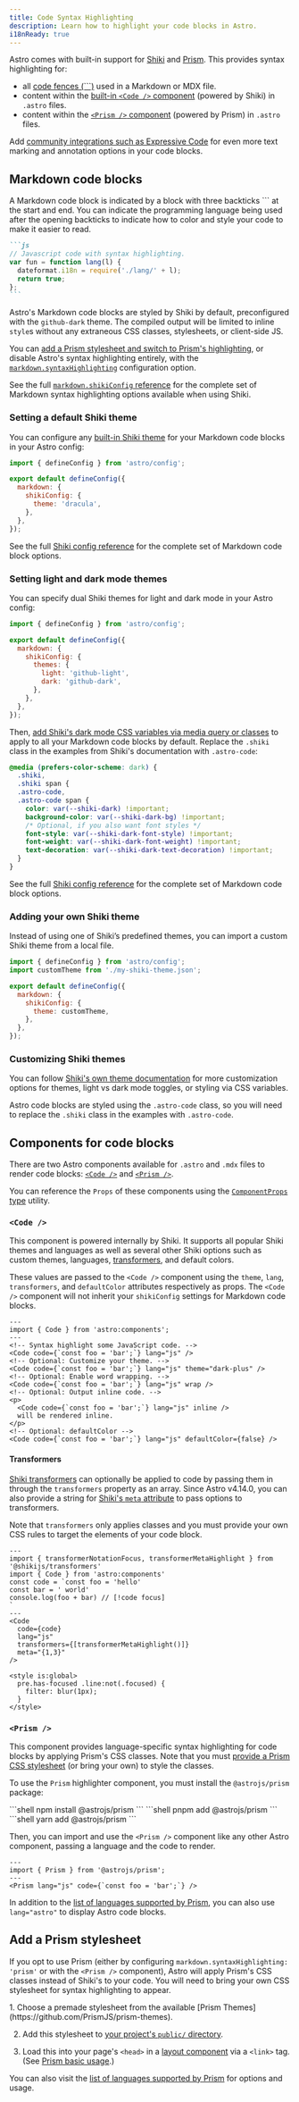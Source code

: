 ```yaml
---
title: Code Syntax Highlighting
description: Learn how to highlight your code blocks in Astro.
i18nReady: true
---
```


Astro comes with built-in support for [Shiki](https://shiki.style/) and [Prism](https://prismjs.com/). This provides syntax highlighting for:

- all [code fences (\`\`\`)](#markdown-code-blocks) used in a Markdown or MDX file.
- content within the [built-in `<Code />` component](#code-) (powered by Shiki) in `.astro` files.
- content within the [`<Prism />` component](#prism-) (powered by Prism) in `.astro` files.

Add [community integrations such as Expressive Code](https://astro.build/integrations/?search=expressive) for even more text marking and annotation options in your code blocks.

## Markdown code blocks

A Markdown code block is indicated by a block with three backticks \`\`\` at the start and end. You can indicate the programming language being used after the opening backticks to indicate how to color and style your code to make it easier to read.

``````markdown
```js
// Javascript code with syntax highlighting.
var fun = function lang(l) {
  dateformat.i18n = require('./lang/' + l);
  return true;
};
```
``````

Astro's Markdown code blocks are styled by Shiki by default, preconfigured with the `github-dark` theme. The compiled output will be limited to inline `style`s without any extraneous CSS classes, stylesheets, or client-side JS.

You can [add a Prism stylesheet and switch to Prism's highlighting](#add-a-prism-stylesheet), or disable Astro's syntax highlighting entirely, with the [`markdown.syntaxHighlighting`](/en/reference/configuration-reference/#markdownsyntaxhighlight) configuration option.

<ReadMore>See the full [`markdown.shikiConfig` reference](/en/reference/configuration-reference/#markdownshikiconfig) for the complete set of Markdown syntax highlighting options available when using Shiki.</ReadMore>

### Setting a default Shiki theme

You can configure any [built-in Shiki theme](https://shiki.style/themes) for your Markdown code blocks in your Astro config:

```js title="astro.config.mjs" {6}
import { defineConfig } from 'astro/config';

export default defineConfig({
  markdown: {
    shikiConfig: {
      theme: 'dracula',
    },
  },
});
```
<ReadMore>See the full [Shiki config reference](/en/reference/configuration-reference/#markdownshikiconfig) for the complete set of Markdown code block options.</ReadMore>

### Setting light and dark mode themes

You can specify dual Shiki themes for light and dark mode in your Astro config:

```js title="astro.config.mjs" {6-9}
import { defineConfig } from 'astro/config';

export default defineConfig({
  markdown: {
    shikiConfig: {
      themes: {
        light: 'github-light',
        dark: 'github-dark',
      },
    },
  },
});
```

Then, [add Shiki's dark mode CSS variables via media query or classes](https://shiki.style/guide/dual-themes#query-based-dark-mode) to apply to all your Markdown code blocks by default. Replace the `.shiki` class in the examples from Shiki's documentation with `.astro-code`:

```css title="src/styles/global.css" del={2,3} ins={4,5}
@media (prefers-color-scheme: dark) {
  .shiki,
  .shiki span {
  .astro-code,
  .astro-code span {
    color: var(--shiki-dark) !important;
    background-color: var(--shiki-dark-bg) !important;
    /* Optional, if you also want font styles */
    font-style: var(--shiki-dark-font-style) !important;
    font-weight: var(--shiki-dark-font-weight) !important;
    text-decoration: var(--shiki-dark-text-decoration) !important;
  }
}
```

<ReadMore>See the full [Shiki config reference](/en/reference/configuration-reference/#markdownshikiconfig) for the complete set of Markdown code block options.</ReadMore>

### Adding your own Shiki theme

Instead of using one of Shiki’s predefined themes, you can import a custom Shiki theme from a local file.

```js title="astro.config.mjs" ins={2,7}
import { defineConfig } from 'astro/config';
import customTheme from './my-shiki-theme.json';

export default defineConfig({
  markdown: {
    shikiConfig: { 
      theme: customTheme,
    },
  },
});
```

### Customizing Shiki themes

You can follow [Shiki's own theme documentation](https://shiki.style/themes) for more customization options for themes, light vs dark mode toggles, or styling via CSS variables.

Astro code blocks are styled using the `.astro-code` class, so you will need to replace the `.shiki` class in the examples with `.astro-code`.

## Components for code blocks

There are two Astro components available for `.astro` and `.mdx` files to render code blocks: [`<Code />`](#code-) and [`<Prism />`](#prism-).

You can reference the `Props` of these components using the [`ComponentProps` type](/en/guides/typescript/#componentprops-type) utility.

### `<Code />`

This component is powered internally by Shiki. It supports all popular Shiki themes and languages as well as several other Shiki options such as custom themes, languages, [transformers](#transformers), and default colors.

These values are passed to the `<Code />` component using the `theme`, `lang`, `transformers`, and `defaultColor` attributes respectively as props. The `<Code />` component will not inherit your `shikiConfig` settings for Markdown code blocks.

```astro 'theme="dark-plus"' /wrap\b/ /(inline) \/>/ 'defaultColor={false}'
---
import { Code } from 'astro:components';
---
<!-- Syntax highlight some JavaScript code. -->
<Code code={`const foo = 'bar';`} lang="js" />
<!-- Optional: Customize your theme. -->
<Code code={`const foo = 'bar';`} lang="js" theme="dark-plus" />
<!-- Optional: Enable word wrapping. -->
<Code code={`const foo = 'bar';`} lang="js" wrap />
<!-- Optional: Output inline code. -->
<p>
  <Code code={`const foo = 'bar';`} lang="js" inline />
  will be rendered inline.
</p>
<!-- Optional: defaultColor -->
<Code code={`const foo = 'bar';`} lang="js" defaultColor={false} />
```

#### Transformers

<p><Since v="4.11.0" /></p>

[Shiki transformers](https://shiki.style/packages/transformers#shikijs-transformers) can optionally be applied to code by passing them in through the `transformers` property as an array. Since Astro v4.14.0, you can also provide a string for [Shiki's `meta` attribute](https://shiki.style/guide/transformers#meta) to pass options to transformers.

Note that `transformers` only applies classes and you must provide your own CSS rules to target the elements of your code block.

```astro title="src/pages/index.astro" {12-13}
---
import { transformerNotationFocus, transformerMetaHighlight } from '@shikijs/transformers'
import { Code } from 'astro:components'
const code = `const foo = 'hello'
const bar = ' world'
console.log(foo + bar) // [!code focus]
`
---
<Code
  code={code}
  lang="js"
  transformers={[transformerMetaHighlight()]}
  meta="{1,3}"
/>
  
<style is:global>
  pre.has-focused .line:not(.focused) {
    filter: blur(1px);
  }
</style>
```

### `<Prism />`

This component provides language-specific syntax highlighting for code blocks by applying Prism's CSS classes. Note that you must [provide a Prism CSS stylesheet](#add-a-prism-stylesheet) (or bring your own) to style the classes.

To use the `Prism` highlighter component, you must install the `@astrojs/prism` package:

<PackageManagerTabs>
  <Fragment slot="npm">
  ```shell
  npm install @astrojs/prism
  ```
  </Fragment>
  <Fragment slot="pnpm">
  ```shell
  pnpm add @astrojs/prism
  ```
  </Fragment>
  <Fragment slot="yarn">
  ```shell
  yarn add @astrojs/prism
  ```
  </Fragment>
</PackageManagerTabs>

Then, you can import and use the `<Prism />` component like any other Astro component, passing a language and the code to render.

```astro
---
import { Prism } from '@astrojs/prism';
---
<Prism lang="js" code={`const foo = 'bar';`} />
```

In addition to the [list of languages supported by Prism](https://prismjs.com/#supported-languages), you can also use `lang="astro"` to display Astro code blocks.

## Add a Prism stylesheet

If you opt to use Prism (either by configuring `markdown.syntaxHighlighting: 'prism'` or with the `<Prism />` component), Astro will apply Prism's CSS classes instead of Shiki's to your code. You will need to bring your own CSS stylesheet for syntax highlighting to appear.

<Steps>
1. Choose a premade stylesheet from the available [Prism Themes](https://github.com/PrismJS/prism-themes).

2. Add this stylesheet to [your project's `public/` directory](/en/basics/project-structure/#public).

3. Load this into your page's `<head>` in a [layout component](/en/basics/layouts/) via a `<link>` tag. (See [Prism basic usage](https://prismjs.com/#basic-usage).)
</Steps>

You can also visit the [list of languages supported by Prism](https://prismjs.com/#supported-languages) for options and usage.